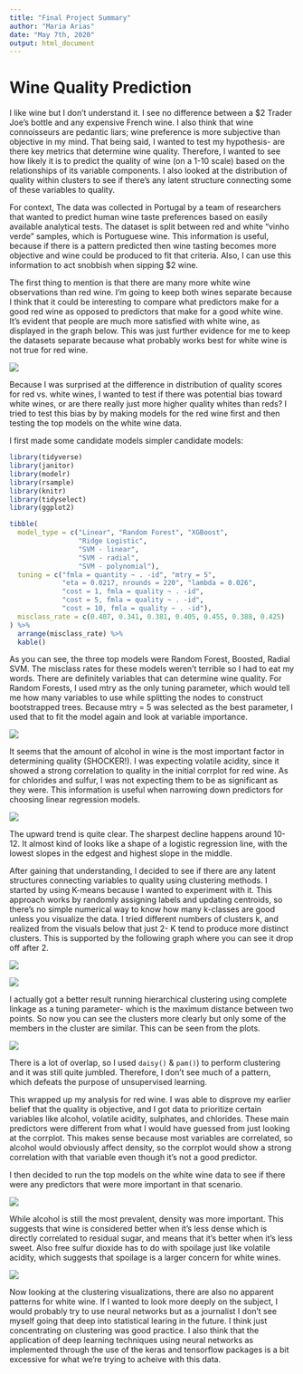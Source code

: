 ```yaml
---
title: "Final Project Summary"
author: "Maria Arias"
date: "May 7th, 2020"
output: html_document
---
```


# Wine Quality Prediction

I like wine but I don’t understand it. I see no difference between a $2 Trader Joe’s bottle and any expensive French wine. I also think that wine connoisseurs are pedantic liars; wine preference is more subjective than objective in my mind. That being said, I wanted to test my hypothesis- are there key metrics that determine wine quality. Therefore, I wanted to see how likely it is to predict the quality of wine (on a 1-10 scale) based on the relationships of its variable components. I also looked at the distribution of quality within clusters to see if there's any latent structure connecting some of these variables to quality. 

For context, The data was collected in Portugal by a team of researchers that wanted to predict human wine taste preferences based on easily available analytical tests. The dataset is split between red and white “vinho verde” samples, which is Portuguese wine. This information is useful, because if there is a pattern predicted then wine tasting becomes more objective and wine could be produced to fit that criteria. Also, I can use this information to act snobbish when sipping $2 wine.

The first thing to mention is that there are many more white wine observations than red wine. I’m going to keep both wines separate because I think that it could be interesting to compare what predictors make for a good red wine as opposed to predictors that make for a good white wine. It’s evident that people are much more satisfied with white wine, as displayed in the graph below. This was just further evidence for me to keep the datasets separate because what probably works best for white wine is not true for red wine. 

![](rvw_quality.png)

Because I was surprised at the difference in distribution of quality scores for red vs. white wines, I wanted to test if there was potential bias toward white wines, or are there really just more higher quality whites than reds? I tried to test this bias by by making models for the red wine first and then testing the top models on the white wine data.

I first made some candidate models simpler candidate models:

```r
library(tidyverse)
library(janitor)
library(modelr)
library(rsample)
library(knitr)
library(tidyselect)
library(ggplot2)

tibble(
  model_type = c("Linear", "Random Forest", "XGBoost",
                 "Ridge Logistic", 
                 "SVM - linear", 
                 "SVM - radial", 
                 "SVM - polynomial"),
  tuning = c("fmla = quantity ~ . -id", "mtry = 5",
             "eta = 0.0217, nrounds = 220", "lambda = 0.026",
             "cost = 1, fmla = quality ~ . -id",
             "cost = 5, fmla = quality ~ . -id",
             "cost = 10, fmla = quality ~ . -id"),
  misclass_rate = c(0.407, 0.341, 0.381, 0.405, 0.455, 0.388, 0.425)
) %>%
  arrange(misclass_rate) %>%
  kable()
```

As you can see, the three top models were Random Forest, Boosted, Radial SVM. The misclass rates for these models weren't terrible so I had to eat my words. There are definitely variables that can determine wine quality. For Random Forests, I used mtry as the only tuning parameter, which would tell me how many variables to use while splitting the nodes to construct bootstrapped trees. Because mtry = 5 was selected as the best parameter, I used that to fit the model again and look at variable importance.

![](mtry_graph.png)


It seems that the amount of alcohol in wine is the most important factor in determining quality (SHOCKER!). I was expecting volatile acidity, since it showed a strong correlation to quality in the initial corrplot for red wine. As for chlorides and sulfur, I was not expecting them to be as significant as they were.  This information is useful when narrowing down predictors for choosing linear regression models. 

![](Rplot.png)

The upward trend is quite clear. The sharpest decline happens around 10-12. It almost kind of looks like a shape of a logistic regression line, with the lowest slopes in the edgest and highest slope in the middle.

After gaining that understanding, I decided to see if there are any latent structures connecting variables to quality using clustering methods. I started by using K-means because I wanted to experiment with it. This approach works by randomly assigning labels and updating centroids, so there’s no simple numerical way to know how many k-classes are good unless you visualize the data. I tried different numbers of clusters k, and realized from the visuals below that just 2- K tend to produce more distinct clusters. This is supported by the following graph where you can see it drop off after 2.

![](red_kmeans.png)

![](that_other_graph.png)

I actually got a better result running hierarchical clustering using complete linkage as a tuning parameter- which is the maximum distance between two points. So now you can see the clusters more clearly but only some of the members in the cluster are similar. This can be seen from the plots.

![](hc_red.png)

There is a lot of overlap, so I used `daisy()` & `pam()`) to perform clustering and it was still quite jumbled. Therefore, I don’t see much of a pattern, which defeats the purpose of unsupervised learning. 

This wrapped up my analysis for red wine. I was able to disprove my earlier belief that the quality is objective, and I got data to prioritize certain variables like alcohol, volatile acidity, sulphates, and chlorides. These main predictors were different from what I would have guessed from just looking at the corrplot. This makes sense because most variables are correlated, so alcohol would obviously affect density, so the corrplot would show a strong correlation with that variable even though it’s not a good predictor. 

I then decided to run the top models on the white wine data to see if there were any predictors that were more important in that scenario.

![](white_mtry.png)

While alcohol is still the most prevalent, density was more important. This suggests that wine is considered better when it’s less dense which is directly correlated to residual sugar, and means that it’s better when it’s less sweet. Also free sulfur dioxide has to do with spoilage just like volatile acidity, which suggests that spoilage is a larger concern for white wines.

![](white_clust.png)

Now looking at the clustering visualizations, there are also no apparent patterns for white wine. If I wanted to look more deeply on the subject, I would probably try to use neural networks but as a journalist I don't see myself going that deep into statistical learing in the future. I think just concentrating on clustering was good practice. I also think that the application of deep learning techniques using neural networks as implemented through the use of the keras and tensorflow packages is a bit excessive for what we're trying to acheive with this data.








